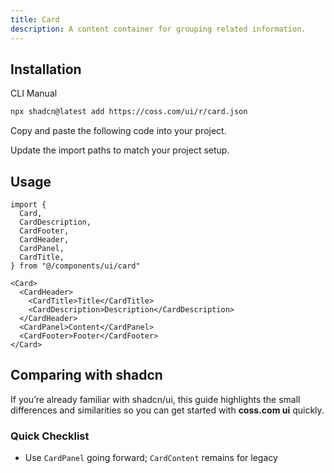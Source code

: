 ```yaml
---
title: Card
description: A content container for grouping related information.
---
```


<ComponentPreview name="card-demo" />

## Installation

<CodeTabs>

<TabsList>
  <TabsTab value="cli">CLI</TabsTab>
  <TabsTab value="manual">Manual</TabsTab>
</TabsList>
<TabsPanel value="cli">

```bash
npx shadcn@latest add https://coss.com/ui/r/card.json
```

</TabsPanel>

<TabsPanel value="manual">

<Steps>

<Step>Copy and paste the following code into your project.</Step>

<ComponentSource name="card" title="components/ui/card.tsx" />

<Step>Update the import paths to match your project setup.</Step>

</Steps>

</TabsPanel>

</CodeTabs>

## Usage

```tsx
import {
  Card,
  CardDescription,
  CardFooter,
  CardHeader,
  CardPanel,
  CardTitle,
} from "@/components/ui/card"
```

```tsx
<Card>
  <CardHeader>
    <CardTitle>Title</CardTitle>
    <CardDescription>Description</CardDescription>
  </CardHeader>
  <CardPanel>Content</CardPanel>
  <CardFooter>Footer</CardFooter>
</Card>
```

## Comparing with shadcn

If you’re already familiar with shadcn/ui, this guide highlights the small differences and similarities so you can get started with **coss.com ui** quickly.

### Quick Checklist

- Use `CardPanel` going forward; `CardContent` remains for legacy
